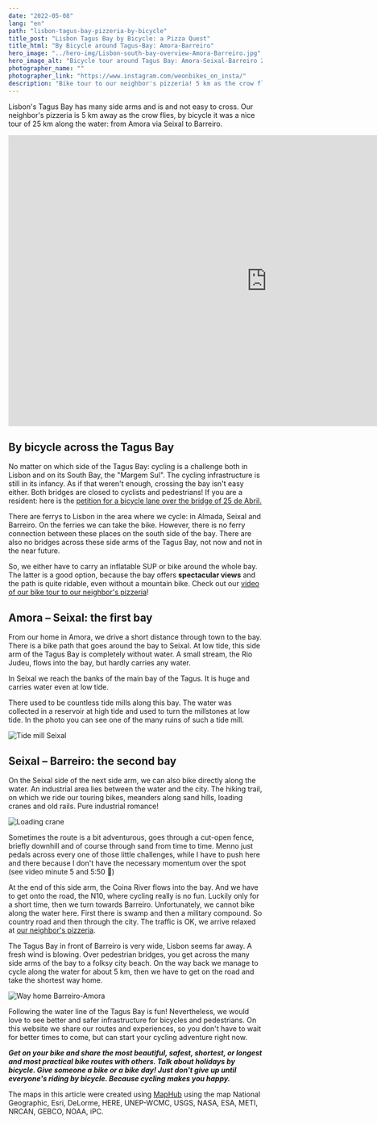 ```yaml
---
date: "2022-05-08"
lang: "en"
path: "lisbon-tagus-bay-pizzeria-by-bicycle"
title_post: "Lisbon Tagus Bay by Bicycle: a Pizza Quest"
title_html: "By Bicycle around Tagus-Bay: Amora-Barreiro"
hero_image: "../hero-img/Lisbon-south-bay-overview-Amora-Barreiro.jpg"
hero_image_alt: "Bicycle tour around Tagus Bay: Amora-Seixal-Barreiro 25km"
photographer_name: ""
photographer_link: "https://www.instagram.com/weonbikes_on_insta/"
description: "Bike tour to our neighbor's pizzeria! 5 km as the crow flies become 25 km by bike around two side arms of the Tagus Bay. Read here what it's like to cycle on the south banks of Lisbon."
---
```



Lisbon's Tagus Bay has many side arms and is and not easy to cross. Our neighbor's pizzeria is 5 km away as the crow flies, by bicycle it was a nice tour of 25 km along the water: from Amora via Seixal to Barreiro.

<div class="videoWrapper">
  <iframe width="1026" height="577" src="https://www.youtube.com/embed/qtzv4i2xM18" title="YouTube video player" frameborder="0" allow="accelerometer; autoplay; clipboard-write; encrypted-media; gyroscope; picture-in-picture" allowfullscreen></iframe>
</div>

By bicycle across the Tagus Bay
-------------------------------

No matter on which side of the Tagus Bay: cycling is a challenge both in Lisbon and on its South Bay, the "Margem Sul". The cycling infrastructure is still in its infancy. As if that weren't enough, crossing the bay isn't easy either. Both bridges are closed to cyclists and pedestrians! If you are a resident: here is the [petition for a bicycle lane over the bridge of 25 de Abril.](https://peticaopublica.com/pview.aspx?pi=P2013N70468)

There are ferrys to Lisbon in the area where we cycle: in Almada, Seixal and Barreiro. On the ferries we can take the bike. However, there is no ferry connection between these places on the south side of the bay. There are also no bridges across these side arms of the Tagus Bay, not now and not in the near future.

So, we either have to carry an inflatable SUP or bike around the whole bay. The latter is a good option, because the bay offers **spectacular views** and the path is quite ridable, even without a mountain bike. Check out our [video of our bike tour to our neighbor's pizzeria](https://youtu.be/qtzv4i2xM18)!

Amora – Seixal: the first bay
-----------------------------

From our home in Amora, we drive a short distance through town to the bay. There is a bike path that goes around the bay to Seixal. At low tide, this side arm of the Tagus Bay is completely without water. A small stream, the Rio Judeu, flows into the bay, but hardly carries any water.

In Seixal we reach the banks of the main bay of the Tagus. It is huge and carries water even at low tide.

There used to be countless tide mills along this bay. The water was collected in a reservoir at high tide and used to turn the millstones at low tide. In the photo you can see one of the many ruins of such a tide mill.

![Tide mill Seixal](../img/Moinho-de-mare.jpg)

Seixal – Barreiro: the second bay
---------------------------------

On the Seixal side of the next side arm, we can also bike directly along the water. An industrial area lies between the water and the city. The hiking trail, on which we ride our touring bikes, meanders along sand hills, loading cranes and old rails. Pure industrial romance!

![Loading crane](../img/Kran.jpg)

Sometimes the route is a bit adventurous, goes through a cut-open fence, briefly downhill and of course through sand from time to time. Menno just pedals across every one of those little challenges, while I have to push here and there because I don't have the necessary momentum over the spot (see video minute 5 and 5:50 😬)

At the end of this side arm, the Coina River flows into the bay. And we have to get onto the road, the N10, where cycling really is no fun. Luckily only for a short time, then we turn towards Barreiro. Unfortunately, we cannot bike along the water here. First there is swamp and then a military compound. So country road and then through the city. The traffic is OK, we arrive relaxed at [our neighbor's pizzeria](https://goo.gl/maps/c4nr8hwFQ3deCtRZ6).

The Tagus Bay in front of Barreiro is very wide, Lisbon seems far away. A fresh wind is blowing. Over pedestrian bridges, you get across the many side arms of the bay to a folksy city beach. On the way back we manage to cycle along the water for about 5 km, then we have to get on the road and take the shortest way home.

![Way home Barreiro-Amora](../img/Barreiro-Amora.jpg)

Following the water line of the Tagus Bay is fun! Nevertheless, we would love to see better and safer infrastructure for bicycles and pedestrians. On this website we share our routes and experiences, so you don't have to wait for better times to come, but can start your cycling adventure right now.

**_Get on your bike and share the most beautiful, safest, shortest, or longest and most practical bike routes with others. Talk about holidays by bicycle. Give someone a bike or a bike day! Just don't give up until everyone's riding by bicycle. Because cycling makes you happy._**

<SevenRoutesDownload link="https://drive.google.com/drive/folders/1XKY74iZRZlyNPx7S9OsSLlRhhIrj3hhu?usp=sharing" />

The maps in this article were created using [MapHub](https://maphub.net/) using the map National Geographic, Esri, DeLorme, HERE, UNEP-WCMC, USGS, NASA, ESA, METI, NRCAN, GEBCO, NOAA, iPC.